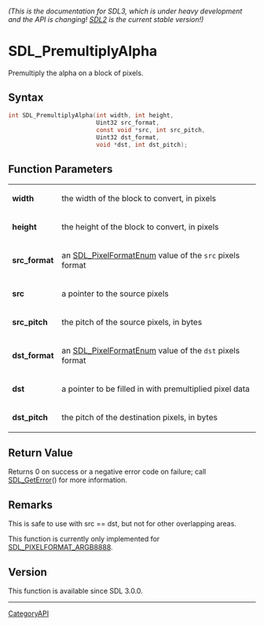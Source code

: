====== (This is the documentation for SDL3, which is under heavy development and the API is changing! [https://wiki.libsdl.org/SDL2/ SDL2] is the current stable version!) ======
= SDL_PremultiplyAlpha =

Premultiply the alpha on a block of pixels.

== Syntax ==

<syntaxhighlight lang='c'>
int SDL_PremultiplyAlpha(int width, int height,
                         Uint32 src_format,
                         const void *src, int src_pitch,
                         Uint32 dst_format,
                         void *dst, int dst_pitch);
</syntaxhighlight>

== Function Parameters ==

{|
|'''width'''
|the width of the block to convert, in pixels
|-
|'''height'''
|the height of the block to convert, in pixels
|-
|'''src_format'''
|an [[SDL_PixelFormatEnum]] value of the <code>src</code> pixels format
|-
|'''src'''
|a pointer to the source pixels
|-
|'''src_pitch'''
|the pitch of the source pixels, in bytes
|-
|'''dst_format'''
|an [[SDL_PixelFormatEnum]] value of the <code>dst</code> pixels format
|-
|'''dst'''
|a pointer to be filled in with premultiplied pixel data
|-
|'''dst_pitch'''
|the pitch of the destination pixels, in bytes
|}

== Return Value ==

Returns 0 on success or a negative error code on failure; call
[[SDL_GetError]]() for more information.

== Remarks ==

This is safe to use with src == dst, but not for other overlapping areas.

This function is currently only implemented for
[[SDL_PIXELFORMAT_ARGB8888]].

== Version ==

This function is available since SDL 3.0.0.

----
[[CategoryAPI]]


